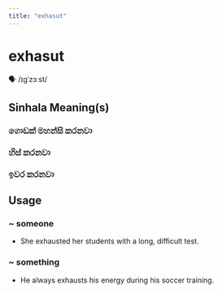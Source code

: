 ```yaml
---
title: "exhasut"
---
```


# exhasut

🗣️ /ɪɡˈzɔːst/

## Sinhala Meaning(s)

### ගොඩක් මහන්සි කරනවා
### හිස් කරනවා
### ඉවර කරනවා

## Usage

### ~ someone

- She exhausted her students with a long, difficult test.


### ~ something

- He always exhausts his energy during his soccer training.

